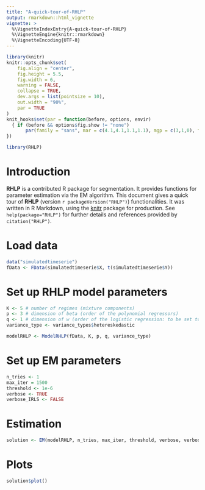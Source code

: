 ```yaml
---
title: "A-quick-tour-of-RHLP"
output: rmarkdown::html_vignette
vignette: >
  %\VignetteIndexEntry{A-quick-tour-of-RHLP}
  %\VignetteEngine{knitr::rmarkdown}
  %\VignetteEncoding{UTF-8}
---
```


```r
library(knitr)
knitr::opts_chunk$set(
	fig.align = "center",
	fig.height = 5.5,
	fig.width = 6,
	warning = FALSE,
	collapse = TRUE,
	dev.args = list(pointsize = 10),
	out.width = "90%",
	par = TRUE
)
knit_hooks$set(par = function(before, options, envir)
  { if (before && options$fig.show != "none") 
       par(family = "sans", mar = c(4.1,4.1,1.1,1.1), mgp = c(3,1,0), tcl = -0.5)
})
```

```r
library(RHLP)
```

# Introduction

**RHLP** is a contributed R package for segmentation. It provides functions for parameter estimation via the EM algorithm. This document gives a quick tour of **RHLP** (version `r packageVersion("RHLP")`) functionalities. It was written in R Markdown, using the [knitr](https://cran.r-project.org/package=knitr) package for production. 
See `help(package="RHLP")` for further details and references provided by `citation("RHLP")`.

# Load data

```r
data("simulatedtimeserie")
fData <- FData(simulatedtimeserie$X, t(simulatedtimeserie$Y))
```

# Set up RHLP model parameters

```r
K <- 5 # number of regimes (mixture components)
p <- 3 # dimension of beta (order of the polynomial regressors)
q <- 1 # dimension of w (order of the logistic regression: to be set to 1 for segmentation)
variance_type <- variance_types$hetereskedastic

modelRHLP <- ModelRHLP(fData, K, p, q, variance_type)
```

# Set up EM parameters

```r
n_tries <- 1
max_iter = 1500
threshold <- 1e-6
verbose <- TRUE
verbose_IRLS <- FALSE
```

# Estimation

```r
solution <- EM(modelRHLP, n_tries, max_iter, threshold, verbose, verbose_IRLS)
```


# Plots

```r
solution$plot()
```
